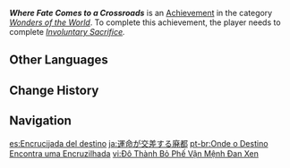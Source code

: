 {{Achievement Infobox
|id           = 84030
|order id     = 5009
|category     = Wonders of the World
|description  = Escape the eerie ruins.
|requirements = Complete ''[[Involuntary Sacrifice]].''
|primogems    = 5
|tracking     = 
|hidden       = 1
|quest        = We Will Be Reunited
|type         = Quest
}}
'''''Where Fate Comes to a Crossroads''''' is an [[Achievement]] in the category ''[[Wonders of the World]]''. To complete this achievement, the player needs to complete ''[[Involuntary Sacrifice]].''
<!--
==Trivia==

==Video Guides==
{{EVT
|video1   = 
|caption1 = 
}}
-->
==Other Languages==
{{Other Languages
|en      = Where Fate Comes to a Crossroads
|zhs     = 命运交叉的废都
|zhs_rm  = Mìngyùn Jiāochā de Fèidū
|zht     = 命運交叉的廢都
|zht_rm  = Mìngyùn Jiāochā de Fèidū
|zh_tl   = The Ruined City of Intersecting Fates
|ja      = 運命が交差する廃都
|ja_rm   = Unmei ga Kousa-suru Haito
|ja_tl   = The Ruined City of Intersecting Fates
|ko      = 운명이 교차한 폐허 도시
|ko_rm   = Unmyeong-i Gyochahan Pyeheo Dosi
|ko_tl   = The Ruined City of Intersecting Fates
|es      = Encrucijada del destino
|es_tl   = Crossroads of Destiny
|fr      = À la croisée des destins
|fr_tl   = Crossroad of Fates
|ru      = Перекрёсток судеб
|ru_tl   = Crossroad of Fates
|th      = เมืองหลวงร้างที่โชคชะตาพาดผ่าน
|th_rm   = 
|th_tl   = 
|vi      = Đô Thành Bỏ Phế Vận Mệnh Đan Xen
|vi_tl   = 
|de      = Wo das Schicksal an einen Scheideweg kommt
|de_tl   = Where Fate Comes to a Crossroads
|id      = Reruntuhan Hidup  dan Mati
|id_tl   = Ruins of Life and Death
|pt      = Onde o Destino Encontra uma Encruzilhada
|pt_tl   = 
|tr      = Kaderin Cilvesi
|tr_tl   = Twist of Fate
|it      = Il crocevia del destino
|it_tl   = 
}}

==Change History==
{{Change History|1.4}}
<!--
==References==
{{Reflist}}
-->
==Navigation==
{{Achievement Navbox|Wonders of the World|Quest}}

[[es:Encrucijada del destino]]
[[ja:運命が交差する廃都]]
[[pt-br:Onde o Destino Encontra uma Encruzilhada]]
[[vi:Đô Thành Bỏ Phế Vận Mệnh Đan Xen]]